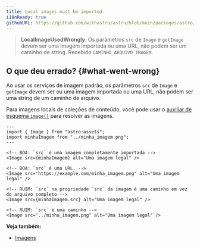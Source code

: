 ```yaml
---
title: Local images must be imported.
i18nReady: true
githubURL: https://github.com/withastro/astro/blob/main/packages/astro/src/core/errors/errors-data.ts
---
```


> **LocalImageUsedWrongly**: Os parâmetros `src` de `Image` e `getImage` devem ser uma imagem importada ou uma URL, não podem ser um caminho de string. Recebido `CAMINHO_ARQUIVO_IMAGEM`.

## O que deu errado? \{#what-went-wrong\}
Ao usar os serviços de imagem padrão, os parâmetros `src` de `Image` e `getImage` devem ser ou uma imagem importada ou uma URL, não podem ser uma string de um caminho de arquivo.

Para imagens locais de coleções de conteúdo, você pode usar o [auxiliar de esquema `image()`](/pt-br/guides/images/#imagens-em-coleções-de-conteúdo) para resolver as imagens.


```astro
---
import { Image } from "astro:assets";
import minhaImagem from "../minha_imagem.png";
---

<!-- BOA: `src` é uma imagem completamente importada -->
<Image src={minhaImagem} alt="Uma imagem legal" />

<!-- BOA: `src` é uma URL. -->
<Image src="https://example.com/minha_imagem.png" alt="Uma imagem legal" />

<!-- RUIM: `src` na propriedade `src` da imagem é uma caminho em vez do arquivo completo -->
<Image src={minhaImagem.src} alt="Uma imagem legal" />

<!-- RUIM: `src` é uma caminho -->
<Image src="../minha_imagem.png" alt="Uma imagem legal" />
```

**Veja também:**
- [Imagens](/pt-br/guides/images/)

